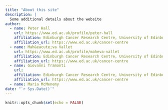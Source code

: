 ```yaml
---
title: "About this site"
description: |
  Some additional details about the website
author:
  - name: Peter Hall 
    url: https://www.ed.ac.uk/profile/peter-hall
    affiliation: Edinburgh Cancer Research Centre, University of Edinburgh
    affiliation_url: https://www.ed.ac.uk/cancer-centre
  - name: Mah&eacute;va Vallet
    url: https://www.ed.ac.uk/profile/maheva-vallet
    affiliation: Edinburgh Cancer Research Centre, University of Edinburgh
    affiliation_url: https://www.ed.ac.uk/cancer-centre
  - name: Giovanni Tramonti
    url: 
    affiliation: Edinburgh Cancer Research Centre, University of Edinburgh
    affiliation_url: https://www.ed.ac.uk/cancer-centre
  - name: Maria McMenemy
date: "`r Sys.Date()`"
---
```


```r
knitr::opts_chunk$set(echo = FALSE)
```

